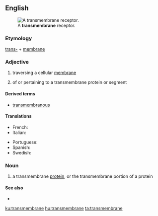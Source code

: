 ==English==
[[Image:Transmembrane receptor.svg|thumb|A '''transmembrane''' receptor.]]

===Etymology===

[[trans-]] + [[membrane]]

===Adjective===
{{en-adj|-}}

# {{context|biology|lang=en}} traversing a cellular [[membrane]]
# of or pertaining to a transmembrane protein or segment

====Derived terms====
*[[transmembranous]]

====Translations====
{{trans-top|Traversing a cellular membrane }}
* French: {{t|fr|transmembranaire}}
* Italian: {{t|it|transmembrana}}
{{trans-mid}}
* Portuguese: {{t|pt|transmembranar}}
* Spanish: {{t|es|transmembranal}}
* Swedish: {{t+|sv|transmembran}}
{{trans-bottom}}

===Noun===
{{en-noun}}

# {{context|cytology|lang=en}} a transmembrane [[protein]], or the transmembrane portion of a protein

====See also====
*{{pedialite|Transmembrane protein}}

[[ku:transmembrane]]
[[hu:transmembrane]]
[[ta:transmembrane]]